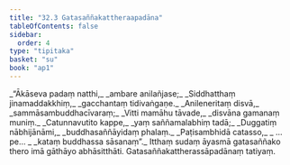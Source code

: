 ```yaml
---
title: "32.3 Gatasaññakattheraapadāna"
tableOfContents: false
sidebar:
  order: 4
type: "tipitaka"
basket: "su"
book: "ap1"
---
```



<DynamicBreadcrumb />

<Division number="10" book="ap1">

<Paragraph number="3519" type="verses" book="ap1">
_“Ākāseva padaṃ natthi,_  
_ambare anilañjase;_  
_Siddhatthaṃ jinamaddakkhiṃ,_  
_gacchantaṃ tidivaṅgaṇe._  

</Paragraph>

</Division>
<Division number="11" book="ap1">

<Paragraph number="3520" type="verses" book="ap1">
_Anileneritaṃ disvā,_  
_sammāsambuddhacīvaraṃ;_  
_Vitti mamāhu tāvade,_  
_disvāna gamanaṃ muniṃ._  

</Paragraph>

</Division>
<Division number="12" book="ap1">

<Paragraph number="3521" type="verses" book="ap1">
_Catunnavutito kappe,_  
_yaṃ saññamalabhiṃ tadā;_  
_Duggatiṃ nābhijānāmi,_  
_buddhasaññāyidaṃ phalaṃ._  

</Paragraph>

</Division>
<Division number="13" book="ap1">

<Paragraph number="3522" type="verses" book="ap1">
_Paṭisambhidā catasso,_  
_ …pe… _  
_kataṃ buddhassa sāsanaṃ”._  

</Paragraph>

<Paragraph number="3523" book="ap1">
Itthaṃ sudaṃ āyasmā gatasaññako thero imā gāthāyo abhāsitthāti.

</Paragraph>
</Division>

<Paragraph number="3524" type="center" book="ap1">
Gatasaññakattherassāpadānaṃ tatiyaṃ.
</Paragraph>